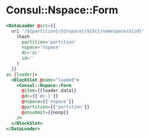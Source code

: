 # Consul::Nspace::Form

```hbs preview-template
<DataLoader @src={{
  uri '/${partition}/${nspace}/${dc}/namespace/${id}'
    (hash
      partition='partition'
      nspace='nspace'
      dc='dc'
      id=''
    )
  }}
as |loader|>
  <BlockSlot @name="loaded">
    <Consul::Nspace::Form
      @item={{loader.data}}
      @dc={{'dc-1'}}
      @nspace={{'nspace'}}
      @partition={{'partition'}}
      @onsubmit={{noop}}
    />
  </BlockSlot>
</DataLoader>
```
